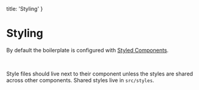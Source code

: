   title: 'Styling'
}

# Styling

By default the boilerplate is configured with [Styled Components](https://www.styled-components.com/).

<br />

Style files should live next to their component unless the styles are shared across other components. Shared styles live in `src/styles`.
